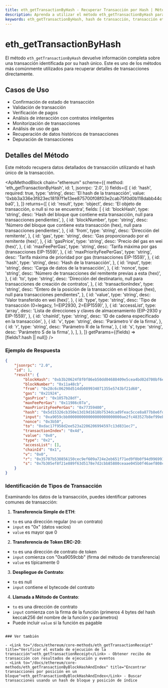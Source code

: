 ```yaml
---
title: eth_getTransactionByHash - Recuperar Transacción por Hash | Métodos de API de Ethereum
description: Aprenda a utilizar el método eth_getTransactionByHash para obtener información detallada de transacciones utilizando un hash de transacción. Incluye ejemplos para varios tipos de transacciones.
keywords: eth_getTransactionByHash, hash de transacción, transacción ethereum, detalles de transacción, búsqueda de hash tx, consulta blockchain
---
```


# eth_getTransactionByHash

El método `eth_getTransactionByHash` devuelve información completa sobre una transacción identificada por su hash único. Este es uno de los métodos más comúnmente utilizados para recuperar detalles de transacciones directamente.

## Casos de Uso

- Confirmación de estado de transacción
- Validación de transacción
- Verificación de pagos
- Análisis de interacción con contratos inteligentes
- Monitorización de transacciones
- Análisis de uso de gas
- Recuperación de datos históricos de transacciones
- Depuración de transacciones

## Detalles del Método

Este método recupera datos detallados de transacción utilizando el hash único de la transacción.

<ApiMethodBlock
	chain="ethereum"
	scheme={{
		method: 'eth_getTransactionByHash',
		id: 1,
		jsonrpc: '2.0',
	}}
	fields={[
		{
			id: 'hash',
			required: true,
			type: 'string',
			desc: 'El hash de la transacción',
			value: '0xbb3a336e3f823ec18197f1e13ee875700f08f03e2cab75f0d0b118dabb44cba0',
		},
	]}
	returns={[
		{
			id: 'result',
			type: 'object',
			desc: 'El objeto de transacción, o null si no se encuentra',
			fields: [
				{
					id: 'blockHash',
					type: 'string',
					desc: 'Hash del bloque que contiene esta transacción, null para transacciones pendientes',
				},
				{
					id: 'blockNumber',
					type: 'string',
					desc: 'Número del bloque que contiene esta transacción (hex), null para transacciones pendientes',
				},
				{
					id: 'from',
					type: 'string',
					desc: 'Dirección del remitente',
				},
				{
					id: 'gas',
					type: 'string',
					desc: 'Gas proporcionado por el remitente (hex)',
				},
				{
					id: 'gasPrice',
					type: 'string',
					desc: 'Precio del gas en wei (hex)',
				},
				{
					id: 'maxFeePerGas',
					type: 'string',
					desc: 'Tarifa máxima por gas (transacciones EIP-1559)',
				},
				{
					id: 'maxPriorityFeePerGas',
					type: 'string',
					desc: 'Tarifa máxima de prioridad por gas (transacciones EIP-1559)',
				},
				{
					id: 'hash',
					type: 'string',
					desc: 'Hash de la transacción',
				},
				{
					id: 'input',
					type: 'string',
					desc: 'Carga de datos de la transacción',
				},
				{
					id: 'nonce',
					type: 'string',
					desc: 'Número de transacciones del remitente previas a esta (hex)',
				},
				{
					id: 'to',
					type: 'string',
					desc: 'Dirección del destinatario, null para transacciones de creación de contratos',
				},
				{
					id: 'transactionIndex',
					type: 'string',
					desc: "Entero de la posición de la transacción en el bloque (hex), null para transacciones pendientes",
				},
				{
					id: 'value',
					type: 'string',
					desc: 'Valor transferido en wei (hex)',
				},
				{
					id: 'type',
					type: 'string',
					desc: 'Tipo de transacción (0=legacy, 1=EIP2930, 2=EIP1559)',
				},
				{
					id: 'accessList',
					type: 'array',
					desc: 'Lista de direcciones y claves de almacenamiento (EIP-2930 y EIP-1559)',
				},
				{
					id: 'chainId',
					type: 'string',
					desc: 'ID de cadena especificado en la transacción',
				},
				{
					id: 'v',
					type: 'string',
					desc: 'Parámetro V de la firma',
				},
				{
					id: 'r',
					type: 'string',
					desc: 'Parámetro R de la firma',
				},
				{
					id: 's',
					type: 'string',
					desc: 'Parámetro S de la firma',
				},
			],
		},
	]}
	getParams={(fields) => [fields?.hash || null]}
/>

### Ejemplo de Respuesta

```json
{
	"jsonrpc": "2.0",
	"id": 1,
	"result": {
		"blockHash": "0xb3b20624f8f0f86eb50dd04688409e5cea4bd02d700bf6e79e9384d47d6a5a35",
		"blockNumber": "0x11a48cb",
		"from": "0x28c6c06298d514db089934071355e5743bf21d60",
		"gas": "0x21924",
		"gasPrice": "0x1057b28df",
		"maxFeePerGas": "0x11986c07a",
		"maxPriorityFeePerGas": "0x77359400",
		"hash": "0x5d15326cb350e13d19d1618b7534dcad9feac5cce8a877b8e6fdfd963a4889f7",
		"input": "0xa9059cbb000000000000000000000000ae2fc483527b8ef99eb5d9b44875f005ba1fae9600000000000000000000000000000000000000000000001158e460913d00000",
		"nonce": "0x3b50",
		"to": "0xdac17f958d2ee523a2206206994597c13d831ec7",
		"transactionIndex": "0x4d",
		"value": "0x0",
		"type": "0x2",
		"accessList": [],
		"chainId": "0x1",
		"v": "0x0",
		"r": "0x35707b530856150cec9ef609a724e2eb651f71ed9f0b0f94d9969919dae58387",
		"s": "0x7b305ef8f21e889f63d5178e7d2cbb85880ceaae045b0f46aef808c70b3a7a42"
	}
}
```

### Identificación de Tipos de Transacción

Examinando los datos de la transacción, puedes identificar patrones comunes de transacción:

1. **Transferencia Simple de ETH**:

- `to` es una dirección regular (no un contrato)
- `input` es "0x" (datos vacíos)
- `value` es mayor que 0

2. **Transferencia de Token ERC-20**:

- `to` es una dirección de contrato de token
- `input` comienza con "0xa9059cbb" (firma del método de transferencia)
- `value` es típicamente 0

3. **Despliegue de Contrato**:

- `to` es null
- `input` contiene el bytecode del contrato

4. **Llamada a Método de Contrato**:

- `to` es una dirección de contrato
- `input` comienza con la firma de la función (primeros 4 bytes del hash keccak256 del nombre de la función y parámetros)
- Puede incluir `value` si la función es pagable

```

### Ver también

- <Link to="/docs/ethereum/core-methods/eth_getTransactionReceipt" title="Verificar el estado de ejecución de la transacción">eth_getTransactionReceipt</Link> - Obtener recibo de transacción con resultados de ejecución y eventos
- <Link to="/docs/ethereum/core-methods/eth_getTransactionByBlockHashAndIndex" title="Encontrar transacciones por posición en un bloque">eth_getTransactionByBlockHashAndIndex</Link> - Buscar transacciones usando un hash de bloque y posición de índice
